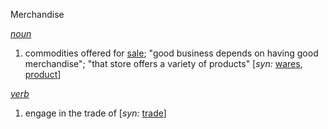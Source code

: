 Merchandise

''[[noun]]''
# commodities offered for [[sale]]; "good business depends on having good merchandise"; "that store offers a variety of products" [''syn:'' [[wares]], [[product]]]

''[[verb]]''
# engage in the trade of [''syn:'' [[trade]]]